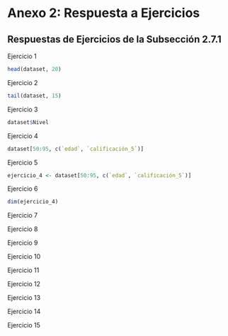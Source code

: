 # Anexo 2: Respuesta a Ejercicios {-}

## Respuestas de Ejercicios de la Subsección 2.7.1

Ejercicio 1

```r
head(dataset, 20)
```
Ejercicio 2

```r
tail(dataset, 15)
```
Ejercicio 3

```r
dataset$Nivel
```

Ejercicio 4

```r
dataset[50:95, c(`edad`, `calificación_5`)]
```

Ejercicio 5

```r
ejercicio_4 <- dataset[50:95, c(`edad`, `calificación_5`)]
```

Ejercicio 6

```r
dim(ejercicio_4)
```

Ejercicio 7

Ejercicio 8

Ejercicio 9

Ejercicio 10

Ejercicio 11

Ejercicio 12

Ejercicio 13

Ejercicio 14

Ejercicio 15
